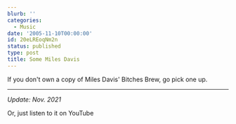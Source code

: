 ```yaml
---
blurb: ''
categories:
  - Music
date: '2005-11-10T00:00:00'
id: 20eLREoqNm2n
status: published
type: post
title: Some Miles Davis
---
```


If you don't own a copy of Miles Davis' Bitches Brew, go pick one up.

---

_Update: Nov. 2021_

Or, just listen to it on YouTube

<YouTubeVideo id="Q26k14yBAnM" />

